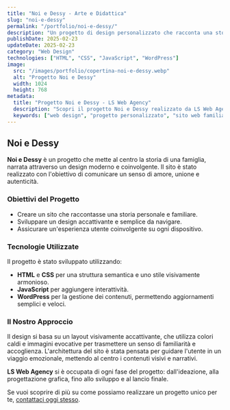 ```yaml
---
title: "Noi e Dessy - Arte e Didattica"
slug: "noi-e-dessy"
permalink: "/portfolio/noi-e-dessy/"
description: "Un progetto di design personalizzato che racconta una storia di famiglia e amore attraverso un sito web moderno e accattivante."
publishDate: 2025-02-23
updateDate: 2025-02-23
category: "Web Design"
technologies: ["HTML", "CSS", "JavaScript", "WordPress"]
image:
  src: "/images/portfolio/copertina-noi-e-dessy.webp"
  alt: "Progetto Noi e Dessy"
  width: 1024
  height: 768
metadata:
  title: "Progetto Noi e Dessy - LS Web Agency"
  description: "Scopri il progetto Noi e Dessy realizzato da LS Web Agency: un sito web che racconta una storia di famiglia con un design accattivante e moderno."
  keywords: ["web design", "progetto personalizzato", "sito web familiare"]
---
```


## Noi e Dessy

**Noi e Dessy** è un progetto che mette al centro la storia di una famiglia, narrata attraverso un design moderno e coinvolgente. Il sito è stato realizzato con l'obiettivo di comunicare un senso di amore, unione e autenticità.

### Obiettivi del Progetto

- Creare un sito che raccontasse una storia personale e familiare.
- Sviluppare un design accattivante e semplice da navigare.
- Assicurare un'esperienza utente coinvolgente su ogni dispositivo.

### Tecnologie Utilizzate

Il progetto è stato sviluppato utilizzando:

- **HTML** e **CSS** per una struttura semantica e uno stile visivamente armonioso.
- **JavaScript** per aggiungere interattività.
- **WordPress** per la gestione dei contenuti, permettendo aggiornamenti semplici e veloci.

### Il Nostro Approccio

Il design si basa su un layout visivamente accattivante, che utilizza colori caldi e immagini evocative per trasmettere un senso di familiarità e accoglienza. L'architettura del sito è stata pensata per guidare l'utente in un viaggio emozionale, mettendo al centro i contenuti visivi e narrativi.

**LS Web Agency** si è occupata di ogni fase del progetto: dall'ideazione, alla progettazione grafica, fino allo sviluppo e al lancio finale.

Se vuoi scoprire di più su come possiamo realizzare un progetto unico per te, [contattaci oggi stesso](https://lucasanna.eu/contatti).
